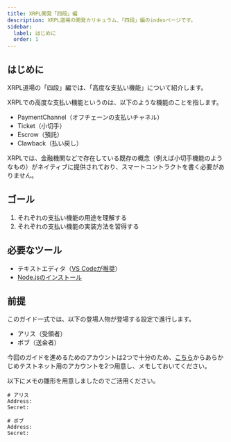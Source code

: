 ```yaml
---
title: XRPL開発「四段」編
description: XRPL道場の開発カリキュラム、「四段」編のindexページです。
sidebar:
  label: はじめに
  order: 1
---
```


## はじめに

XRPL道場の「四段」編では、「高度な支払い機能」について紹介します。

XRPLでの高度な支払い機能というのは、以下のような機能のことを指します。

- PaymentChannel（オフチェーンの支払いチャネル）
- Ticket（小切手）
- Escrow（預託）
- Clawback（払い戻し）

XRPLでは、金融機関などで存在している既存の概念（例えば小切手機能のようなもの）がネイティブに提供されており、スマートコントラクトを書く必要がありません。

## ゴール

1. それぞれの支払い機能の用途を理解する
2. それぞれの支払い機能の実装方法を習得する

## 必要なツール

- テキストエディタ（[VS Codeが推奨](/editor/install/)）
- [Node.jsのインストール](/getting-started/node-js/)

## 前提

このガイド一式では、以下の登場人物が登場する設定で進行します。

- アリス（受領者）
- ボブ（送金者）

今回のガイドを進めるためのアカウントは2つで十分のため、[こちら](https://xrpl.org/resources/dev-tools/xrp-faucets/)からあらかじめテストネット用のアカウントを2つ用意し、メモしておいてください。

以下にメモの雛形を用意しましたのでご活用ください。

```
# アリス
Address: 
Secret:

# ボブ
Address: 
Secret:
```

